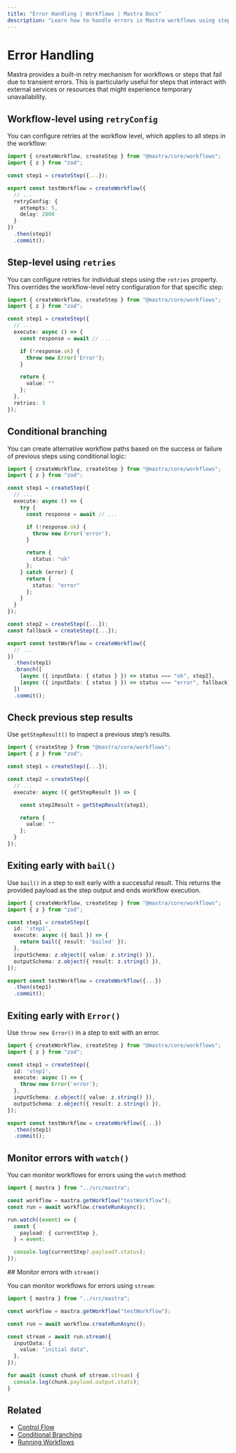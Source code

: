 ```yaml
---
title: "Error Handling | Workflows | Mastra Docs"
description: "Learn how to handle errors in Mastra workflows using step retries, conditional branching, and monitoring."
---
```


# Error Handling

Mastra provides a built-in retry mechanism for workflows or steps that fail due to transient errors. This is particularly useful for steps that interact with external services or resources that might experience temporary unavailability.

## Workflow-level using `retryConfig`

You can configure retries at the workflow level, which applies to all steps in the workflow:

```typescript {8-11} title="src/mastra/workflows/test-workflow.ts" showLineNumbers copy
import { createWorkflow, createStep } from "@mastra/core/workflows";
import { z } from "zod";

const step1 = createStep({...});

export const testWorkflow = createWorkflow({
  // ...
  retryConfig: {
    attempts: 5,
    delay: 2000
  }
})
  .then(step1)
  .commit();
```

## Step-level using `retries`

You can configure retries for individual steps using the `retries` property. This overrides the workflow-level retry configuration for that specific step:

```typescript {17} title="src/mastra/workflows/test-workflow.ts" showLineNumbers copy
import { createWorkflow, createStep } from "@mastra/core/workflows";
import { z } from "zod";

const step1 = createStep({
  // ...
  execute: async () => {
    const response = await // ...

    if (!response.ok) {
      throw new Error('Error');
    }

    return {
      value: ""
    };
  },
  retries: 3
});
```

## Conditional branching

You can create alternative workflow paths based on the success or failure of previous steps using conditional logic:

```typescript {15,19,33-34} title="src/mastra/workflows/test-workflow.ts" showLineNumbers copy
import { createWorkflow, createStep } from "@mastra/core/workflows";
import { z } from "zod";

const step1 = createStep({
  // ...
  execute: async () => {
    try {
      const response = await // ...

      if (!response.ok) {
        throw new Error('error');
      }

      return {
        status: "ok"
      };
    } catch (error) {
      return {
        status: "error"
      };
    }
  }
});

const step2 = createStep({...});
const fallback = createStep({...});

export const testWorkflow = createWorkflow({
  // ...
})
  .then(step1)
  .branch([
    [async ({ inputData: { status } }) => status === "ok", step2],
    [async ({ inputData: { status } }) => status === "error", fallback]
  ])
  .commit();
```

## Check previous step results

Use `getStepResult()` to inspect a previous step’s results.

```typescript {10} title="src/mastra/workflows/test-workflow.ts" showLineNumbers copy
import { createStep } from "@mastra/core/workflows";
import { z } from "zod";

const step1 = createStep({...});

const step2 = createStep({
  // ...
  execute: async ({ getStepResult }) => {

    const step1Result = getStepResult(step1);

    return {
      value: ""
    };
  }
});
```

## Exiting early with `bail()`

Use `bail()` in a step to exit early with a successful result. This returns the provided payload as the step output and ends workflow execution.

```typescript {7} title="src/mastra/workflows/test-workflow.ts" showLineNumbers copy
import { createWorkflow, createStep } from "@mastra/core/workflows";
import { z } from "zod";

const step1 = createStep({
  id: 'step1',
  execute: async ({ bail }) => {
    return bail({ result: 'bailed' });
  },
  inputSchema: z.object({ value: z.string() }),
  outputSchema: z.object({ result: z.string() }),
});

export const testWorkflow = createWorkflow({...})
  .then(step1)
  .commit();
```

## Exiting early with `Error()`

Use `throw new Error()` in a step to exit with an error.

```typescript {7} title="src/mastra/workflows/test-workflow.ts" showLineNumbers copy
import { createWorkflow, createStep } from "@mastra/core/workflows";
import { z } from "zod";

const step1 = createStep({
  id: 'step1',
  execute: async () => {
    throw new Error('error');
  },
  inputSchema: z.object({ value: z.string() }),
  outputSchema: z.object({ result: z.string() }),
});

export const testWorkflow = createWorkflow({...})
  .then(step1)
  .commit();
```

## Monitor errors with `watch()`

You can monitor workflows for errors using the `watch` method:

```typescript {11} title="src/test-workflow.ts" showLineNumbers copy
import { mastra } from "../src/mastra";

const workflow = mastra.getWorkflow("testWorkflow");
const run = await workflow.createRunAsync();

run.watch((event) => {
  const {
    payload: { currentStep },
  } = event;

  console.log(currentStep?.payload?.status);
});
```

## Monitor errors with `stream()`

You can monitor workflows for errors using `stream`:

```typescript {11} title="src/test-workflow.ts" showLineNumbers copy
import { mastra } from "../src/mastra";

const workflow = mastra.getWorkflow("testWorkflow");

const run = await workflow.createRunAsync();

const stream = await run.stream({
  inputData: {
    value: "initial data",
  },
});

for await (const chunk of stream.stream) {
  console.log(chunk.payload.output.stats);
}
```

## Related

- [Control Flow](./control-flow)
- [Conditional Branching](./control-flow#conditional-logic-with-branch)
- [Running Workflows](/docs/workflows/overview)
